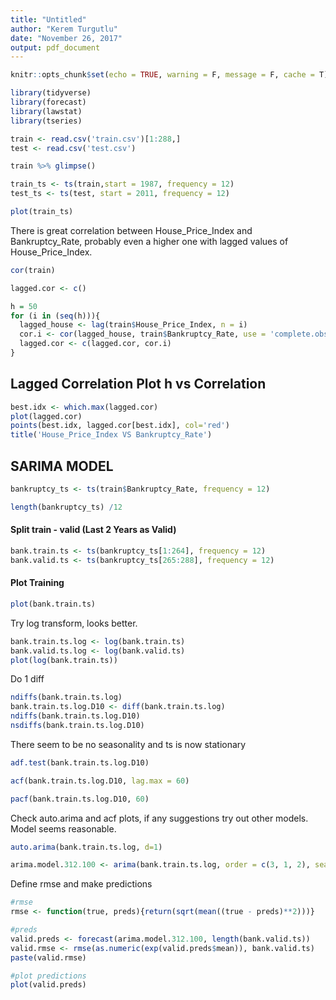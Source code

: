 ```yaml
---
title: "Untitled"
author: "Kerem Turgutlu"
date: "November 26, 2017"
output: pdf_document
---
```


```r
knitr::opts_chunk$set(echo = TRUE, warning = F, message = F, cache = T)
```

```r
library(tidyverse)
library(forecast)
library(lawstat)
library(tseries)
```



```r
train <- read.csv('train.csv')[1:288,]
test <- read.csv('test.csv')
```

```r
train %>% glimpse()
```


```r
train_ts <- ts(train,start = 1987, frequency = 12)
test_ts <- ts(test, start = 2011, frequency = 12)
```


```r
plot(train_ts)
```

There is great correlation between House_Price_Index and Bankruptcy_Rate, probably even a higher one with lagged values of House_Price_Index.


```r
cor(train)
```


```r
lagged.cor <- c()

h = 50
for (i in (seq(h))){
  lagged_house <- lag(train$House_Price_Index, n = i)
  cor.i <- cor(lagged_house, train$Bankruptcy_Rate, use = 'complete.obs')
  lagged.cor <- c(lagged.cor, cor.i)
}
```


## Lagged Correlation Plot h vs Correlation

```r
best.idx <- which.max(lagged.cor)
plot(lagged.cor)
points(best.idx, lagged.cor[best.idx], col='red')
title('House_Price_Index VS Bankruptcy_Rate')
```


## SARIMA MODEL

```r
bankruptcy_ts <- ts(train$Bankruptcy_Rate, frequency = 12)
```


```r
length(bankruptcy_ts) /12
```

#### Split train - valid (Last 2 Years as Valid)


```r
bank.train.ts <- ts(bankruptcy_ts[1:264], frequency = 12)
bank.valid.ts <- ts(bankruptcy_ts[265:288], frequency = 12)
```

#### Plot Training

```r
plot(bank.train.ts)
```

Try log transform, looks better.

```r
bank.train.ts.log <- log(bank.train.ts)
bank.valid.ts.log <- log(bank.valid.ts)
plot(log(bank.train.ts))
```


Do 1 diff

```r
ndiffs(bank.train.ts.log)
bank.train.ts.log.D10 <- diff(bank.train.ts.log)
ndiffs(bank.train.ts.log.D10)
nsdiffs(bank.train.ts.log.D10)
```

There seem to be no seasonality and ts is now stationary

```r
adf.test(bank.train.ts.log.D10)
```


```r
acf(bank.train.ts.log.D10, lag.max = 60)
```

```r
pacf(bank.train.ts.log.D10, 60)
```



Check auto.arima and acf plots, if any suggestions try out other models. Model seems reasonable.

```r
auto.arima(bank.train.ts.log, d=1)
```

```r
arima.model.312.100 <- arima(bank.train.ts.log, order = c(3, 1, 2), seasonal = c(1, 0, 0))
```

Define rmse and make predictions

```r
#rmse
rmse <- function(true, preds){return(sqrt(mean((true - preds)**2)))}

#preds
valid.preds <- forecast(arima.model.312.100, length(bank.valid.ts))
valid.rmse <- rmse(as.numeric(exp(valid.preds$mean)), bank.valid.ts)
paste(valid.rmse)
```

```r
#plot predictions
plot(valid.preds)
```




















